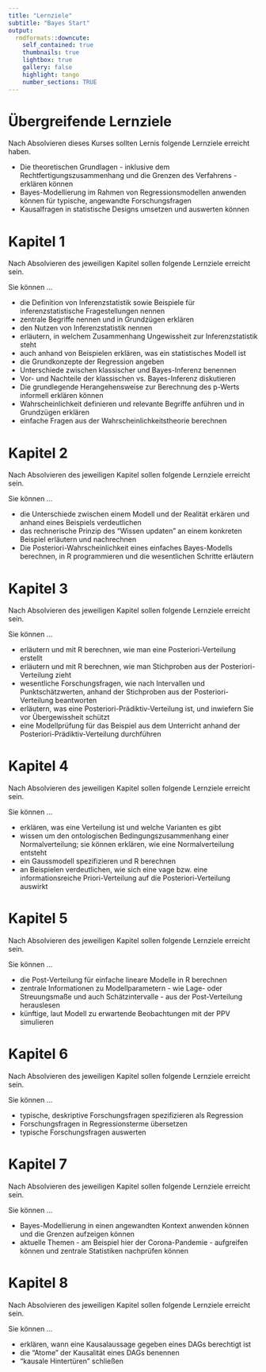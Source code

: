 ```yaml
---
title: "Lernziele"
subtitle: "Bayes Start"
output:
  rmdformats::downcute:
    self_contained: true
    thumbnails: true
    lightbox: true
    gallery: false
    highlight: tango
    number_sections: TRUE
---
```




# Übergreifende Lernziele


Nach Absolvieren dieses Kurses sollten Lernis folgende Lernziele erreicht haben.


- Die theoretischen Grundlagen - inklusive dem Rechtfertigungszusammenhang und die Grenzen des Verfahrens - erklären können
- Bayes-Modellierung im Rahmen von Regressionsmodellen anwenden können für typische, angewandte Forschungsfragen
- Kausalfragen in statistische Designs umsetzen und auswerten können



# Kapitel 1

Nach Absolvieren des jeweiligen Kapitel sollen folgende Lernziele erreicht sein.

Sie können ...

- die Definition von Inferenzstatistik sowie Beispiele für inferenzstatistische Fragestellungen nennen
- zentrale Begriffe nennen und in Grundzügen erklären
- den Nutzen von Inferenzstatistik nennen
- erläutern, in welchem Zusammenhang Ungewissheit zur Inferenzstatistik steht
- auch anhand von Beispielen erklären, was ein statistisches Modell ist
- die Grundkonzepte der Regression angeben
- Unterschiede zwischen klassischer und Bayes-Inferenz benennen
- Vor- und Nachteile der klassischen vs. Bayes-Inferenz diskutieren
- Die grundlegende Herangehensweise zur Berechnung des p-Werts informell erklären können
- Wahrscheinlichkeit definieren und relevante Begriffe anführen und in Grundzügen erklären
- einfache Fragen aus der Wahrscheinlichkeitstheorie berechnen


# Kapitel 2

Nach Absolvieren des jeweiligen Kapitel sollen folgende Lernziele erreicht sein.

Sie können ...


- die Unterschiede zwischen einem Modell und der Realität erkären und anhand eines Beispiels verdeutlichen
- das rechnerische Prinzip des "Wissen updaten" an einem konkreten Beispiel erläutern und nachrechnen
- Die Posteriori-Wahrscheinlichkeit eines einfaches Bayes-Modells berechnen, in R programmieren und die wesentlichen Schritte erläutern



# Kapitel 3

Nach Absolvieren des jeweiligen Kapitel sollen folgende Lernziele erreicht sein.

Sie können ...


- erläutern und mit R berechnen, wie man eine Posteriori-Verteilung erstellt
- erläutern und mit R berechnen, wie man Stichproben aus der Posteriori-Verteilung zieht
- wesentliche Forschungsfragen, wie nach Intervallen und Punktschätzwerten, anhand der Stichproben aus der Posteriori-Verteilung beantworten
- erläutern, was eine Posteriori-Prädiktiv-Verteilung ist, und inwiefern Sie vor Übergewissheit schützt
- eine Modellprüfung für das Beispiel aus dem Unterricht anhand der Posteriori-Prädiktiv-Verteilung durchführen



# Kapitel 4

Nach Absolvieren des jeweiligen Kapitel sollen folgende Lernziele erreicht sein.

Sie können ...

- erklären, was eine Verteilung ist und welche Varianten es gibt
- wissen um den ontologischen Bedingungszusammenhang einer Normalverteilung; sie können erklären, wie eine Normalverteilung entsteht
- ein Gaussmodell spezifizieren und R berechnen
- an Beispielen verdeutlichen, wie sich eine vage bzw. eine informationsreiche Priori-Verteilung auf die Posteriori-Verteilung auswirkt


# Kapitel 5

Nach Absolvieren des jeweiligen Kapitel sollen folgende Lernziele erreicht sein.

Sie können ...

- die Post-Verteilung für einfache lineare Modelle in R berechnen
- zentrale Informationen zu Modellparametern - wie Lage- oder Streuungsmaße und auch Schätzintervalle - aus der Post-Verteilung herauslesen
- künftige, laut Modell zu erwartende Beobachtungen mit der PPV simulieren


# Kapitel 6

Nach Absolvieren des jeweiligen Kapitel sollen folgende Lernziele erreicht sein.

Sie können ...

- typische, deskriptive Forschungsfragen spezifizieren als Regression
- Forschungsfragen in Regressionsterme übersetzen
- typische Forschungsfragen auswerten


# Kapitel 7

Nach Absolvieren des jeweiligen Kapitel sollen folgende Lernziele erreicht sein.

Sie können ...

- Bayes-Modellierung in einen angewandten Kontext anwenden können und die Grenzen aufzeigen können
- aktuelle Themen - am Beispiel hier der Corona-Pandemie - aufgreifen können und zentrale Statistiken nachprüfen können


# Kapitel 8

Nach Absolvieren des jeweiligen Kapitel sollen folgende Lernziele erreicht sein.

Sie können ...


- erklären, wann eine Kausalaussage gegeben eines DAGs berechtigt ist
- die "Atome" der Kausalität eines DAGs benennen
- "kausale Hintertüren" schließen








